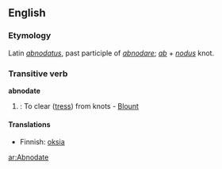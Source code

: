 ==English==
===Etymology===
Latin ''[[abnodatus]]'', past participle of ''[[abnodare]]''; ''[[ab]]'' + ''[[nodus]]'' knot.

===Transitive verb===
'''abnodate'''
# {{rare}}: To clear ([[tress]]) from knots - [[Blount]]

====Translations====
*Finnish: [[oksia]]

[[ar:Abnodate]]
